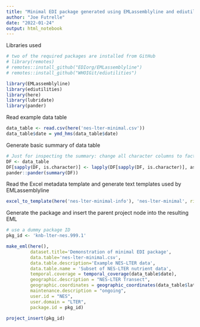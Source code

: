 ```yaml
---
title: "Minimal EDI package generated using EMLassemblyline and ediutilities"
author: "Joe Futrelle"
date: "2022-01-24"
output: html_notebook
---
```


Libraries used

```r
# two of the required packages are installed from GitHub
# library(remotes)
# remotes::install_github("EDIorg/EMLassemblyline")
# remotes::install_github("WHOIGit/ediutilities")

library(EMLassemblyline)
library(ediutilities)
library(here)
library(lubridate)
library(pander)
```

Read example data table

```r
data_table <- read.csv(here('nes-lter-minimal.csv'))
data_table$date = ymd_hms(data_table$date)
```

Generate basic summary of data table

```r
# Just for inspecting the summary: change all character columns to factor
DF <- data_table
DF[sapply(DF, is.character)] <- lapply(DF[sapply(DF, is.character)], as.factor)
pander::pander(summary(DF))

```

Read the Excel metadata template and generate text templates used by
EMLassemblyline

```r
excel_to_template(here('nes-lter-minimal-info'), 'nes-lter-minimal', rights='CC0')
```
Generate the package and insert the parent project node into the resulting EML

```r
# use a dummy package ID
pkg_id <- 'knb-lter-nes.999.1'

make_eml(here(),
         dataset.title='Demonstration of minimal EDI package',
         data.table='nes-lter-minimal.csv',
         data.table.description='Example NES-LTER data',
         data.table.name = 'Subset of NES-LTER nutrient data',
         temporal.coverage = temporal_coverage(data_table$date),
         geographic.description = "NES-LTER Transect",
         geographic.coordinates = geographic_coordinates(data_table$latitude, data_table$longitude),
         maintenance.description = "ongoing",
         user.id = "NES",
         user.domain = "LTER",
         package.id = pkg_id)

project_insert(pkg_id)
```
